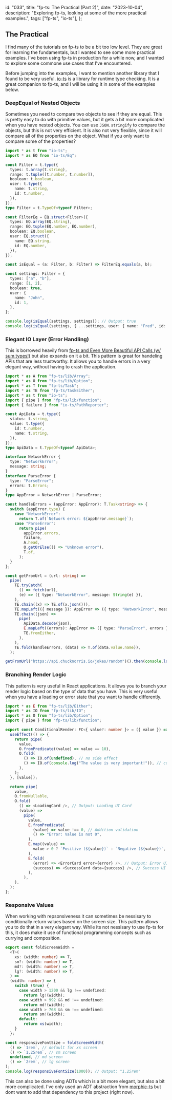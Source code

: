   id: "033",
  title: "fp-ts: The Practical (Part 2)",
  date: "2023-10-04",
  description:
    "Exploring fp-ts, looking at some of the more practical examples.",
  tags: ["fp-ts", "io-ts"],
};

## The Practical

I find many of the tutorials on fp-ts to be a bit too low level. They are great
for learning the fundamentals, but I wanted to see some more practical examples.
I've been using fp-ts in production for a while now, and I wanted to explore
some commone use cases that I've encountered.

Before jumping into the examples, I want to mention another library that I found
to be very useful. [io-ts](https://github.com/gcanti/io-ts) is a library for
runtime type checking. It is a great companion to fp-ts, and I will be using it
in some of the examples below.

### DeepEqual of Nested Objects

Sometimes you need to compare two objects to see if they are equal. This is
pretty easy to do with primitive values, but it gets a bit more complicated when
you have nested objects. You can use `JSON.stringify` to compare the objects,
but this is not very efficient. It is also not very flexible, since it will
compare all of the properties on the object. What if you only want to compare
some of the properties?

```ts showLineNumbers
import * as t from "io-ts";
import * as EQ from "io-ts/Eq";

const Filter = t.type({
  types: t.array(t.string),
  range: t.tuple([t.number, t.number]),
  boolean: t.boolean,
  user: t.type({
    name: t.string,
    id: t.number,
  }),
});
type Filter = t.TypeOf<typeof Filter>;

const FilterEq = EQ.struct<Filter>({
  types: EQ.array(EQ.string),
  range: EQ.tuple(EQ.number, EQ.number),
  boolean: EQ.boolean,
  user: EQ.struct({
    name: EQ.string,
    id: EQ.number,
  }),
});

const isEqual = (a: Filter, b: Filter) => FilterEq.equals(a, b);

const settings: Filter = {
  types: ["a", "b"],
  range: [1, 2],
  boolean: true,
  user: {
    name: "John",
    id: 1,
  },
};

console.log(isEqual(settings, settings)); // Output: true
console.log(isEqual(settings, { ...settings, user: { name: "Fred", id: 2 } })); // Output: false
```

### Elegant IO Layer (Error Handling)

This is borrowed heavily from
[fp-ts and Even More Beautiful API Calls (w/ sum types!)](https://dev.to/anthonyjoeseph/fp-ts-and-even-more-beautiful-api-calls-w-sum-types-53j0)
but also expands on it a bit. This pattern is great for handeling APIs that are
less trustworthy. It allows you to handle errors in a very elegant way, without
having to crash the application.

```ts showLineNumbers
import * as A from "fp-ts/lib/Array";
import * as O from "fp-ts/lib/Option";
import * as T from "fp-ts/Task";
import * as TE from "fp-ts/TaskEither";
import * as t from "io-ts";
import { pipe } from "fp-ts/lib/function";
import { failure } from "io-ts/PathReporter";

const ApiData = t.type({
  status: t.string,
  value: t.type({
    id: t.number,
    name: t.string,
  }),
});
type ApiData = t.TypeOf<typeof ApiData>;

interface NetworkError {
  type: "NetworkError";
  message: string;
}
interface ParseError {
  type: "ParseError";
  errors: t.Errors;
}
type AppError = NetworkError | ParseError;

const handleErrors = (appError: AppError): T.Task<string> => {
  switch (appError.type) {
    case "NetworkError":
      return T.of(`Network error: ${appError.message}`);
    case "ParseError":
      return pipe(
        appError.errors,
        failure,
        A.head,
        O.getOrElse(() => "Unknown error"),
        T.of,
      );
  }
};

const getFromUrl = (url: string) =>
  pipe(
    TE.tryCatch(
      () => fetch(url),
      (e) => ({ type: "NetworkError", message: String(e) }),
    ),
    TE.chain((x) => TE.of(x.json())),
    TE.mapLeft(({ message }): AppError => ({ type: "NetworkError", message })),
    TE.chain((json) =>
      pipe(
        ApiData.decode(json),
        E.mapLeft((errors): AppError => ({ type: "ParseError", errors })),
        TE.fromEither,
      ),
    ),
    TE.fold(handleErrors, (data) => T.of(data.value.name)),
  );

getFromUrl("https://api.chucknorris.io/jokes/random")().then(console.log); // Output: "Invalid value undefined supplied to : { status: string, value: { id: number, name: string } }/status: string"
```

### Branching Render Logic

This pattern is very useful in React applications. It allows you to branch your
render logic based on the type of data that you have. This is very useful when
you have a loading or error state that you want to handle differently.

```ts showLineNumbers
import * as E from "fp-ts/lib/Either";
import * as IO from "fp-ts/lib/IO";
import * as O from "fp-ts/lib/Option";
import { pipe } from "fp-ts/lib/function";

export const ConditionalRender: FC<{ value?: number }> = ({ value }) => {
  useEffect(() => {
    return pipe(
      value,
      O.fromPredicate((value) => value == 10),
      O.fold(
        () => IO.of(undefined), // no side effect
        () => IO.of(console.log("The value is very important!")), // conditional side effect
      ),
    );
  }, [value]);

  return pipe(
    value,
    O.fromNullable,
    O.fold(
      () => <LoadingCard />, // Output: Loading UI Card
      (value) =>
        pipe(
          value,
          E.fromPredicate(
            (value) => value !== 0, // Addition validation
            () => "Error: Value is not 0",
          ),
          E.map((value) =>
            value > 0 ? `Positive (${value})` : `Negative (${value})`, // Transform value
          ),
          E.fold(
            (error) => <ErrorCard error={error} />, // Output: Error UI Card
            (success) => <SuccessCard data={success} />, // Success UI Card
          ),
        ),
    ),
  );
};
```

### Responsive Values

When working with repsonsiveness it can sometimes be nessisary to conditionally
return values based on the screen size. This pattern allows you to do that in a
very elegant way. While its not nessisary to use fp-ts for this, it does make it
use of functional programming concepts such as currying and composition.

```ts showLineNumbers
export const foldScreenWidth =
  <T>(
    xs: (width: number) => T,
    sm?: (width: number) => T,
    md?: (width: number) => T,
    lg?: (width: number) => T,
  ) =>
  (width: number) => {
    switch (true) {
      case width > 1200 && lg !== undefined:
        return lg!(width);
      case width > 992 && md !== undefined:
        return md!(width);
      case width > 768 && sm !== undefined:
        return sm!(width);
      default:
        return xs(width);
    }
  };

const responsiveFontSize = foldScreenWidth(
  () => `1rem`, // default for xs screen
  () => `1.25rem`, // sm screen
  undefined, // md screen
  () => `2rem`, // lg screen
);
console.log(responsiveFontSize(1000)); // Output: "1.25rem"
```

This can also be done using ADTs which is a bit more elegant, but also a bit
more complicated. I've only used an ADT abstraction from
[morphic-ts](https://github.com/sledorze/morphic-ts) but dont want to add that
dependency to this project (right now).
